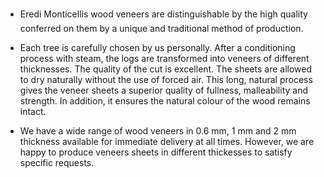 * Eredi Monticellis wood veneers are distinguishable by the high quality conferred on them by a unique and traditional method of production.

* Each tree is carefully chosen by us personally. After a conditioning process with steam, the logs are transformed into veneers of different thicknesses. The quality of the cut is excellent. The sheets are allowed to dry naturally without the use of forced air. This long, natural process gives the veneer sheets a superior quality of fullness, malleability and strength. In addition, it ensures the natural colour of the wood remains intact.

* We have a wide range of wood veneers in 0.6 mm, 1 mm and 2 mm thickness available for immediate delivery at all times. However, we are happy to produce veneers sheets in different thickesses to satisfy specific requests.